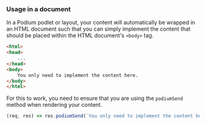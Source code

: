 ### Usage in a document

In a Podium podlet or layout,
your content will automatically be wrapped in an HTML document such that you can simply 
implement the content that should be placed within the HTML document's `<body>` tag.

```html
<html>
<head>
    ...
</head>
<body>
    You only need to implement the content here.
</body>
</html>
```

For this to work, you need to ensure that you are using the `podiumSend` method when rendering your content.

```js
(req, res) => res.podiumSend(`You only need to implement the content here.`);
```